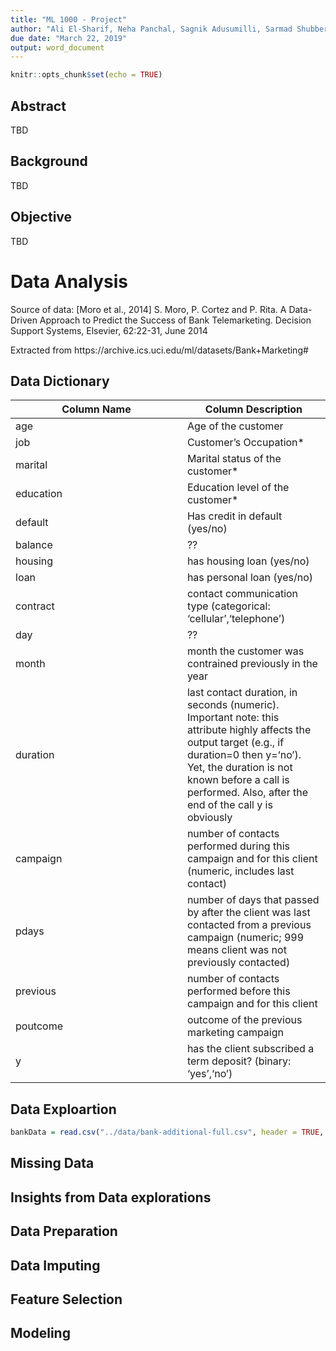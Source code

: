 ```yaml
---
title: "ML 1000 - Project"
author: "Ali El-Sharif, Neha Panchal, Sagnik Adusumilli, Sarmad Shubber"
due date: "March 22, 2019"
output: word_document
---
```


```r
knitr::opts_chunk$set(echo = TRUE)
```

## Abstract

TBD


## Background 

TBD


## Objective

TBD


# Data Analysis

Source of data: [Moro et al., 2014] S. Moro, P. Cortez and P. Rita. A Data-Driven Approach to Predict the Success of Bank Telemarketing. Decision Support Systems, Elsevier, 62:22-31, June 2014

Extracted from https://archive.ics.uci.edu/ml/datasets/Bank+Marketing#


## Data Dictionary

Column Name            | Column Description  
-----------------------| ------------------- 
age                    | Age of the customer
job                    | Customer's Occupation*
marital                | Marital status of the customer* 
education              | Education level of the customer*
default                | Has credit in default (yes/no)
balance                | ??
housing                | has housing loan (yes/no)
loan                   | has personal loan (yes/no)  
contract               | contact communication type (categorical: 'cellular','telephone') 
day                    | ??
month                  | month the customer was contrained previously in the year
duration               |  last contact duration, in seconds (numeric). Important note: this attribute highly affects the output target (e.g., if duration=0 then y='no'). Yet, the duration is not known before a call is performed. Also, after the end of the call y is obviously 
campaign               |  number of contacts performed during this campaign and for this client (numeric, includes last contact)
pdays                  | number of days that passed by after the client was last contacted from a previous campaign (numeric; 999 means client was not previously contacted)
previous               | number of contacts performed before this campaign and for this client
poutcome               | outcome of the previous marketing campaign
y                      | has the client subscribed a term deposit? (binary: 'yes','no')


## Data Exploartion

```r

bankData = read.csv("../data/bank-additional-full.csv", header = TRUE, na.strings =  c("NA","","#NA"), sep=";")


```


## Missing Data




## Insights from Data explorations


 

## Data Preparation


 

## Data Imputing


 

## Feature Selection


 

## Modeling


